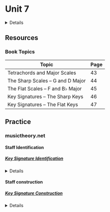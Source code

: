 
# Unit 7

<Details summary="Learning Objectives">
  * **7.A:** Identify whether the distance between two notes is a whole step or a half step.
  * **7.B:** Build tetrachords using a pattern of whole and half steps.
  * **7.C:** Build sharp and flat major scales using tetrachords, starting on a keynote.
  * **7.D:** Identify the degrees/steps/tones of a scale.
  * **7.E:** Build sharp and flat key signatures using the order of sharps and flats.
</Details>

## Resources

### Book Topics

| Topic                             | Page  |
|---------------------------------- |-------|
| Tetrachords and Major Scales      | 43    |
| The Sharp Scales – G and D Major  | 44    |
| The Flat Scales – F and B♭ Major  | 45    | 
| Key Signatures – The Sharp Keys   | 46    |
| Key Signatures – The Flat Keys    | 47    |

## Practice

### musictheory.net

#### Staff Identification

##### [Key Signature Identification](https://www.musictheory.net/exercises/keysig)

<Details summary="Recommended settings">
- Clefs: Treble Clef, Bass Clef
- Key Signatures: All
- Scales: Major
</Details>

#### Staff construction

##### [Key Signature Construction](https://www.musictheory.net/exercises/keysig-construction)

<Details summary="Recommended settings">
- Clefs: Treble Clef, Bass Clef
- Key Signatures: All
- Scales: Major
- Note Names: Letters
</Details>